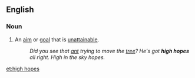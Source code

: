 ==English==

===Noun===
{{infl|en|noun|head=[[high]] [[hopes]]}}

#An [[aim]] or [[goal]] that is [[unattainable]].
#:''Did you see that [[ant]] trying to move the [[tree]]? He's got '''high hopes''' all right. High in the sky hopes.''

<!--WTF are these doing here? - Jackofclubs
===See also===
*[[Don Quixote]] and the [[impossible dream]]
*[[Willy Wonka]]
*[[there's no place like home]]
-->

[[et:high hopes]]